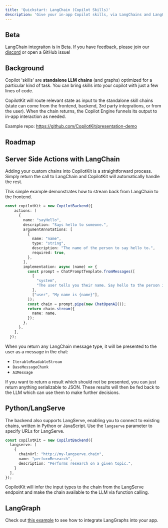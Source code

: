 ```yaml
---
title: 'Quickstart: LangChain (Copilot Skills)'
description: 'Give your in-app Copilot skills, via LangChains and LangGraphs'
---
```


## Beta
LangChain integraiton is in Beta.
If you have feedback, please join our [discord](https://discord.gg/6dffbvGU3D) or open a GitHub issue!

## Background

Copilot 'skills' are **standalone LLM chains** (and graphs) optimized for a particular kind of task.
You can bring skills into your copilot with just a few lines of code.

CopilotKit will route relevant state as input to the standalone skill chains (state can come from the frontend, backend, 3rd party integrations, or from the user).
When the chain returns, the Copilot Engine funnels its output to in-app interaction as needed.

Example repo: https://github.com/CopilotKit/presentation-demo

## Roadmap




## Server Side Actions with LangChain

Adding your custom chains into CopilotKit is a straightforward process. Simply return the call to LangChain
and CopilotKit will automatically handle the rest.

This simple example demonstrates how to stream back from LangChain to the frontend.

```typescript
const copilotKit = new CopilotBackend({
    actions: [
      {
        name: "sayHello",
        description: "Says hello to someone.",
        argumentAnnotations: [
          {
            name: "name",
            type: "string",
            description: "The name of the person to say hello to.",
            required: true,
          },
        ],
        implementation: async (name) => {
          const prompt = ChatPromptTemplate.fromMessages([
            [
              "system",
              "The user tells you their name. Say hello to the person in a creative way.",
            ],
            ["user", "My name is {name}"],
          ]);
          const chain = prompt.pipe(new ChatOpenAI());
          return chain.stream({
            name: name,
          });
        },
      },
    ],
  });
```

When you return any LangChain message type, it will be presented to the user as a message in the chat:
- `IterableReadableStream`
- `BaseMessageChunk`
- `AIMessage`

If you want to return a result which should not be presented, you can just return anything serializable to JSON.
These results will then be fed back to the LLM which can use them to make further decisions.


## Python/LangServe

The backend also supports LangServe, enabling you to connect to existing chains, written in Python or JavaScript.
Use the `langserve` parameter to specify URLs for LangServe.

```typescript
const copilotKit = new CopilotBackend({
  langserve: [
    {
      chainUrl: "http://my-langserve.chain",
      name: "performResearch",
      description: "Performs research on a given topic.",
    }
  ],
});
```

CopilotKit will infer the input types to the chain from the LangServe endpoint and
make the chain available to the LLM via function calling.

## LangGraph

Check out [this example](https://github.com/CopilotKit/presentation-demo/blob/main/src/app/api/copilotkit/route.ts) to see how to integrate LangGraphs into your app.

